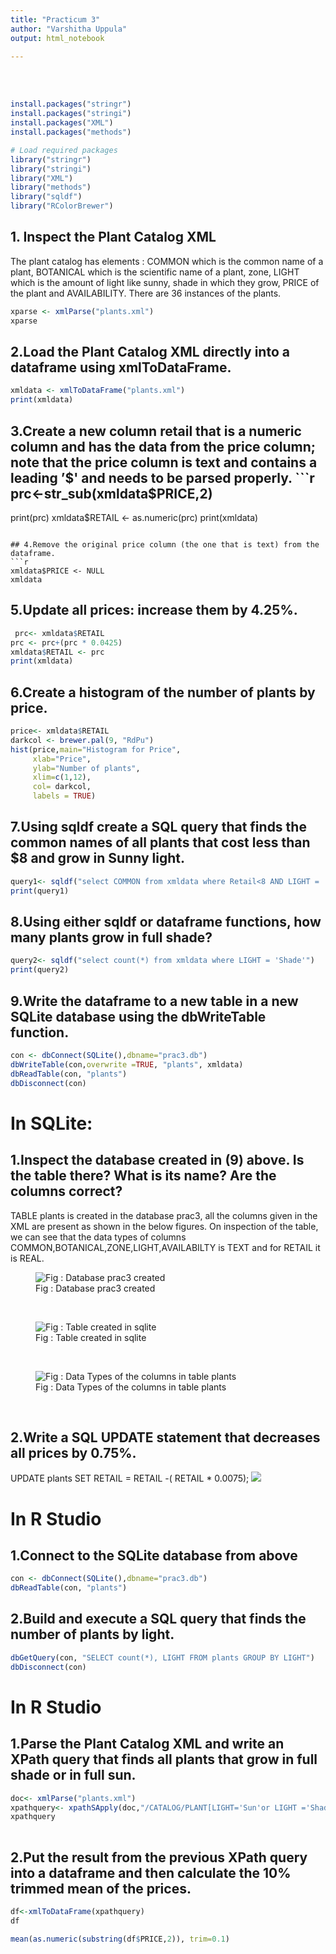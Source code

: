---
title: "Practicum 3"
author: "Varshitha Uppula"
output: html_notebook

---

<br>
<br>

```{r include = FALSE}
install.packages("stringr")
install.packages("stringi")
install.packages("XML")
install.packages("methods")

```



```{r warning = FALSE, Comment = TRUE}
# Load required packages
library("stringr")
library("stringi")
library("XML")
library("methods")
library("sqldf")
library("RColorBrewer")
```


## 1. Inspect the Plant Catalog XML 

The plant catalog has elements : COMMON which is the common name of a plant, BOTANICAL which is the scientific name of a plant, zone, LIGHT which is the amount of light like sunny, shade in which they grow, PRICE of the plant and AVAILABILITY. 
There are 36 instances of the plants.

```{r warning = FALSE}
xparse <- xmlParse("plants.xml")
xparse
```


## 2.Load the Plant Catalog XML directly into a dataframe using xmlToDataFrame.

```{r}
xmldata <- xmlToDataFrame("plants.xml")
print(xmldata)
```

## 3.Create a new column retail that is a numeric column and has the data from the price column; note that the price column is text and contains a leading '$' and needs to be parsed properly.
```{r}
prc<-str_sub(xmldata$PRICE,2)
print(prc)
xmldata$RETAIL <- as.numeric(prc)
print(xmldata)
```

## 4.Remove the original price column (the one that is text) from the dataframe.
```{r Warning = FALSE, MESSAGE =FALSE}
xmldata$PRICE <- NULL
xmldata
```

## 5.Update all prices: increase them by 4.25%.
```{r}
 prc<- xmldata$RETAIL
prc <- prc+(prc * 0.0425)
xmldata$RETAIL <- prc
print(xmldata)
```

## 6.Create a histogram of the number of plants by price. 

```{r}
price<- xmldata$RETAIL
darkcol <- brewer.pal(9, "RdPu")
hist(price,main="Histogram for Price",
     xlab="Price",
     ylab="Number of plants",
     xlim=c(1,12),
     col= darkcol,
     labels = TRUE)
```

## 7.Using sqldf create a SQL query that finds the common names of all plants that cost less than $8 and grow in Sunny light.

```{r}
query1<- sqldf("select COMMON from xmldata where Retail<8 AND LIGHT = 'Sunny'")
print(query1)
```
## 8.Using either sqldf or dataframe functions, how many plants grow in full shade?
```{r}
query2<- sqldf("select count(*) from xmldata where LIGHT = 'Shade'")
print(query2)
```
## 9.Write the dataframe to a new table in a new SQLite database using the dbWriteTable function.
```{r}
con <- dbConnect(SQLite(),dbname="prac3.db")
dbWriteTable(con,overwrite =TRUE, "plants", xmldata)
dbReadTable(con, "plants")
dbDisconnect(con)
```
# In SQLite:

## 1.Inspect the database created in (9) above. Is the table there? What is its name? Are the columns correct?

TABLE plants is created in the database prac3, all the columns given in the XML are present as shown in the below figures. On inspection of the table, we can see that the data types of columns COMMON,BOTANICAL,ZONE,LIGHT,AVAILABILTY is TEXT and for RETAIL it is REAL. 

![Fig : Database prac3 created](sqlite.png)

<br>

![Fig : Table created in sqlite](sqldb.png)

<br>

![Fig : Data Types of the columns in table plants](datatype.png)

<br>

## 2.Write a SQL UPDATE statement that decreases all prices by 0.75%.
UPDATE plants SET RETAIL = RETAIL -( RETAIL * 0.0075);
![](update.png)


# In R Studio

## 1.Connect to the SQLite database from above
```{r}
con <- dbConnect(SQLite(),dbname="prac3.db")
dbReadTable(con, "plants")
```

## 2.Build and execute a SQL query that finds the number of plants by light.
```{r}
dbGetQuery(con, "SELECT count(*), LIGHT FROM plants GROUP BY LIGHT")
dbDisconnect(con)
```

# In R Studio

## 1.Parse the Plant Catalog XML and write an XPath query that finds all plants that grow in full shade or in full sun.
```{r}
doc<- xmlParse("plants.xml")
xpathquery<- xpathSApply(doc,"/CATALOG/PLANT[LIGHT='Sun'or LIGHT ='Shade']")
xpathquery
   
```
## 2.Put the result from the previous XPath query into a dataframe and then calculate the 10% trimmed mean of the prices.

```{r}
df<-xmlToDataFrame(xpathquery)
df
```

```{r}

mean(as.numeric(substring(df$PRICE,2)), trim=0.1)
```

